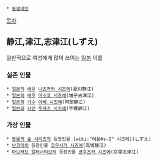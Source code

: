  * [[동명이인]]

[[목차]]

== 静江,津江,志津江(しずえ) ==
일반적으로 여성에게 많이 쓰이는 [[일본]] 이름

=== 실존 인물 ===
 * [[일본]]의 [[배우]] [[나츠카와 시즈에]](夏川静江)
 * [[일본]]의 [[배우]] [[마수코 시즈에]](増子志津江)
 * [[일본]]의 [[가수]] [[아베 시즈에]](阿部静江)
 * [[일본]]의 [[시인]] [[우카즈 시즈에]](宇梶静江)

=== 가상 인물 ===
 * [[동물의 숲 시리즈]]의 등장인물 [wiki:"여울#s-2" 시즈에](しずえ)
 * [[냥코이]]의 등장인물 [[코우사카 시즈에]](高坂静江)
 * [[마브러브 얼터너티브]]의 등장인물 [[쿄우즈카 시즈에]](京塚志津江)
